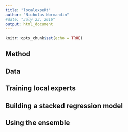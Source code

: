 ```yaml
---
title: "localexpeRt"
author: "Nicholas Normandin"
#date: "July 23, 2016"
output: html_document
---
```


```r
knitr::opts_chunk$set(echo = TRUE)
```

## Method

## Data

## Training local experts

## Building a stacked regression model

## Using the ensemble
